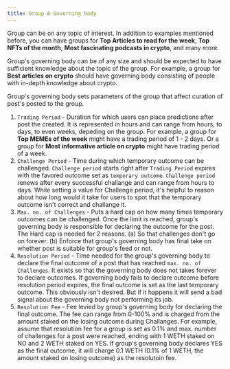 ```yaml
---
title: Group & Governing body
---
```


Group can be on any topic of interest. In addition to examples mentioned before,
you can have groups for **Top Articles to read for the week**, **Top NFTs of the month**,
**Most fascinating podcasts in crypto**, and many more.

Group's governing body can be of any size and should be expected to have sufficient
knowledge about the topic of the group. For example, a group for **Best articles on crypto**
should have governing body consisting of people with in-depth knowledge about crypto.

Group's governing body sets parameters of the group that affect curation of post's posted to
the group.

1.  `Trading Period` - Duration for which users can place predictions after post the created.
    It is represented in hours and can range from hours, to days, to even weeks, depeding on the group.
    For example, a group for **Top MEMEs of the week** might have a trading period of 1 - 2 days.
    Or a group for **Most informative article on crypto** might have trading period of a week.
2.  `Challenge Period` - Time during which temporary outcome can be challenged. `Challenge period` starts right
    after `Trading Period` expires with the favored outcome set as `temporary outcome`. `Challenge period` renews
    after every successful challange and can range from hours to days. While setting a value for Challenge period, it's
    helpful to reason about how long would it take for users to spot that the temporary outcome isn't correct and challange it.
3.  `Max. no. of Challenges` - Puts a hard cap on how many times temporary outcomes can be challenged. Once the limit is reached,
    group's governing body is responsible for declaring the outcome for the post. The Hard cap is needed for 2 reasons. (a) So that
    challenges don't go on forever. (b) Enforce that group's governing body has final take on whether post is suitable for group's
    feed or not.
4.  `Resolution Period` - Time needed for the group's governing body to declare the final outcome of a post that has reached `max. no. of Challenges`.
    It exists so that the governing body does not takes forever to declare outcomes.
    If governing body fails to declare outcome before resolution period expires, the final outcome is set as the last temporary
    outcome. This obviously isn't desired. But if it happens it will send a bad signal about the governing body not performing
    its job.
5.  `Resolution Fee` - Fee levied by group's governing body for declaring the final outcome. The fee can range from 0-100% and is
    charged from the amount staked on the losing outcome during Challanges. For example, assume that resolution fee for a group is set as 0.1%
    and max. number of challenges for a post were reached, ending with 1 WETH staked on NO and 2 WETH staked on YES. If group's governing body
    declares YES as the final outcome, it will charge 0.1 WETH (0.1% of 1 WETH, the amount staked on losing outcome) as the resolutoin fee.
